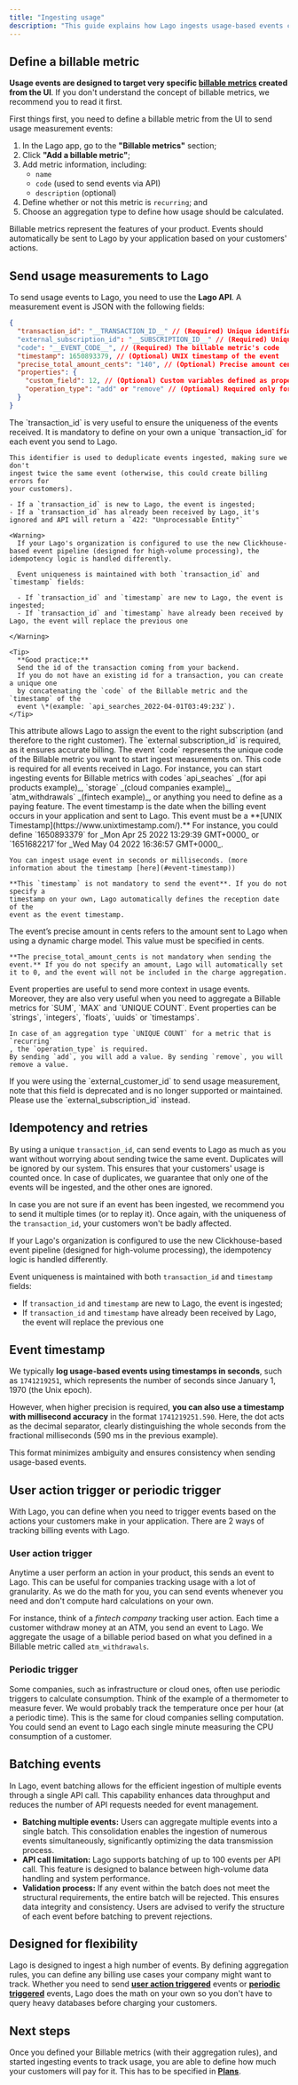 ```yaml
---
title: "Ingesting usage"
description: "This guide explains how Lago ingests usage-based events coming from your application."
---
```


## Define a billable metric[](#define-a-billable-metric "Direct link to heading")

**Usage events are designed to target very specific
[billable metrics](/guide/billable-metrics/create-billable-metrics) created from the UI**. If you don't understand the
concept of billable metrics, we recommend you to read it first.

First things first, you need to define a billable metric from the UI to send
usage measurement events:

1. In the Lago app, go to the **"Billable metrics"** section;
2. Click **"Add a billable metric"**;
3. Add metric information, including:
   - `name`
   - `code` (used to send events via API)
   - `description` (optional)
4. Define whether or not this metric is `recurring`; and
5. Choose an aggregation type to define how usage should be calculated.

Billable metrics represent the features of your product. Events should automatically be sent to Lago by your application
based on your customers' actions.

## Send usage measurements to Lago[](#send-usage-measurements-to-lago "Direct link to heading")

To send usage events to Lago, you need to use the **Lago API**. A measurement
event is JSON with the following fields:

```json
{
  "transaction_id": "__TRANSACTION_ID__" // (Required) Unique identifier of the event
  "external_subscription_id": "__SUBSCRIPTION_ID__" // (Required) Unique identifier of your customer's subscription
  "code": "__EVENT_CODE__", // (Required) The billable metric's code
  "timestamp": 1650893379, // (Optional) UNIX timestamp of the event
  "precise_total_amount_cents": "140", // (Optional) Precise amount cents of the event used for dynamic charge model
  "properties": {
    "custom_field": 12, // (Optional) Custom variables defined as properties
    "operation_type": "add" or "remove" // (Optional) Required only for recurring metric based on the unique count aggregation
  }
}
```

<AccordionGroup>
  <Accordion title="1. The transaction_id">
    The `transaction_id` is very useful to ensure the uniqueness of the events
    received. It is mandatory to define on your own a unique `transaction_id` for
    each event you send to Lago.

    This identifier is used to deduplicate events ingested, making sure we don't
    ingest twice the same event (otherwise, this could create billing errors for
    your customers).

    - If a `transaction_id` is new to Lago, the event is ingested;
    - If a `transaction_id` has already been received by Lago, it's ignored and API will return a `422: "Unprocessable Entity"`

    <Warning>
      If your Lago's organization is configured to use the new Clickhouse-based event pipeline (designed for high-volume processing), the idempotency logic is handled differently.

      Event uniqueness is maintained with both `transaction_id` and `timestamp` fields:

      - If `transaction_id` and `timestamp` are new to Lago, the event is ingested;
      - If `transaction_id` and `timestamp` have already been received by Lago, the event will replace the previous one

    </Warning>

    <Tip>
      **Good practice:**
      Send the id of the transaction coming from your backend.
      If you do not have an existing id for a transaction, you can create a unique one
      by concatenating the `code` of the Billable metric and the `timestamp` of the
      event \*(example: `api_searches_2022-04-01T03:49:23Z`).
    </Tip>

  </Accordion>
  <Accordion title="2. The external_subscription_id">
    This attribute allows Lago to assign the event to the right subscription (and therefore to the right customer).
    The `external subscription_id` is required, as it ensures accurate billing.
  </Accordion>
  <Accordion title="3. The event code">
    The event `code` represents the unique code of the Billable metric you want to
    start ingest measurements on. This code is required for all events received in
    Lago. For instance, you can start ingesting events for Billable metrics with
    codes `api_seaches` _(for api products example)_, `storage` _(cloud companies
    example)_, `atm_withdrawals` _(fintech example)_, or anything you need to define
    as a paying feature.
  </Accordion>
  <Accordion title="4. The event timestamp">
    The event timestamp is the date when the billing event occurs in your
    application and sent to Lago. This event must be a
    **[UNIX Timestamp](https://www.unixtimestamp.com/).** For instance, you could
    define `1650893379` for _Mon Apr 25 2022 13:29:39 GMT+0000_ or `1651682217`for
    _Wed May 04 2022 16:36:57 GMT+0000_.

    You can ingest usage event in seconds or milliseconds. (more information about the timestamp [here](#event-timestamp))

    **This `timestamp` is not mandatory to send the event**. If you do not specify a
    timestamp on your own, Lago automatically defines the reception date of the
    event as the event timestamp.

  </Accordion>
    <Accordion title="5. The event precise amount cent">
    The event’s precise amount in cents refers to the amount sent to Lago when using a dynamic charge model.
    This value must be specified in cents.

    **The precise_total_amount_cents is not mandatory when sending the event.** If you do not specify an amount, Lago will automatically set it to 0, and the event will not be included in the charge aggregation.

  </Accordion>
  <Accordion title="6. The event properties">
    Event properties are useful to send more context in usage events. Moreover, they
    are also very useful when you need to aggregate a Billable metrics for `SUM`,
    `MAX` and `UNIQUE COUNT`. Event properties can be `strings`, `integers`,
    `floats`, `uuids` or `timestamps`.

    In case of an aggregation type `UNIQUE COUNT` for a metric that is `recurring`
    , the `operation_type` is required.
    By sending `add`, you will add a value. By sending `remove`, you will remove a value.

  </Accordion>
</AccordionGroup>

<Warning>
  If you were using the `external_customer_id` to send usage measurement, note
  that this field is deprecated and is no longer supported or maintained. Please
  use the `external_subscription_id` instead.
</Warning>

## Idempotency and retries[](#idempotency-and-retries "Direct link to heading")

By using a unique `transaction_id`, can send events to Lago as much as you want
without worrying about sending twice the same event. Duplicates will be ignored
by our system. This ensures that your customers' usage is counted once. In case
of duplicates, we guarantee that only one of the events will be ingested, and
the other ones are ignored.

In case you are not sure if an event has been ingested, we recommend you to send
it multiple times (or to replay it). Once again, with the uniqueness of the
`transaction_id`, your customers won't be badly affected.

<Warning>
  If your Lago's organization is configured to use the new Clickhouse-based event pipeline (designed for high-volume processing), the idempotency logic is handled differently.

  Event uniqueness is maintained with both `transaction_id` and `timestamp` fields:

  - If `transaction_id` and `timestamp` are new to Lago, the event is ingested;
  - If `transaction_id` and `timestamp` have already been received by Lago, the event will replace the previous one

</Warning>

## Event timestamp
We typically **log usage-based events using timestamps in seconds**, such as `1741219251`, which represents the number of seconds since January 1, 1970 (the Unix epoch).

However, when higher precision is required, **you can also use a timestamp with millisecond accuracy** in the format `1741219251.590`. Here, the dot acts as the decimal separator, clearly distinguishing the whole seconds from the fractional milliseconds (590 ms in the previous example).

This format minimizes ambiguity and ensures consistency when sending usage-based events.

## User action trigger or periodic trigger[](#user-action-trigger-or-periodic-trigger "Direct link to heading")

With Lago, you can define when you need to trigger events based on the actions
your customers make in your application. There are 2 ways of tracking billing
events with Lago.

### User action trigger[](#user-action-trigger "Direct link to heading")

Anytime a user perform an action in your product, this sends an event to Lago.
This can be useful for companies tracking usage with a lot of granularity. As we
do the math for you, you can send events whenever you need and don't compute
hard calculations on your own.

For instance, think of a _fintech company_ tracking user action. Each time a
customer withdraw money at an ATM, you send an event to Lago. We aggregate the
usage of a billable period based on what you defined in a Billable metric called
`atm_withdrawals`.

### Periodic trigger[](#periodic-trigger "Direct link to heading")

Some companies, such as infrastructure or cloud ones, often use periodic
triggers to calculate consumption. Think of the example of a thermometer to
measure fever. We would probably track the temperature once per hour (at a
periodic time). This is the same for cloud companies selling computation. You
could send an event to Lago each single minute measuring the CPU consumption of
a customer.

## Batching events

In Lago, event batching allows for the efficient ingestion of multiple events through a single API call.
This capability enhances data throughput and reduces the number of API requests needed for event management.

- **Batching multiple events:** Users can aggregate multiple events into a single batch. This consolidation enables the ingestion of numerous events simultaneously, significantly optimizing the data transmission process.
- **API call limitation:** Lago supports batching of up to 100 events per API call. This feature is designed to balance between high-volume data handling and system performance.
- **Validation process:** If any event within the batch does not meet the structural requirements, the entire batch will be rejected. This ensures data integrity and consistency. Users are advised to verify the structure of each event before batching to prevent rejections.

## Designed for flexibility[](#designed-for-flexibility "Direct link to heading")

Lago is designed to ingest a high number of events. By defining aggregation
rules, you can define any billing use cases your company might want to track.
Whether you need to send **[user action triggered](#user-action-trigger)**
events or **[periodic triggered](#periodic-trigger)** events, Lago does the math
on your own so you don't have to query heavy databases before charging your
customers.

## Next steps[](#next-steps "Direct link to heading")

Once you defined your Billable metrics (with their aggregation rules), and
started ingesting events to track usage, you are able to define how much your
customers will pay for it. This has to be specified in
**[Plans](/guide/plans/overview)**.
